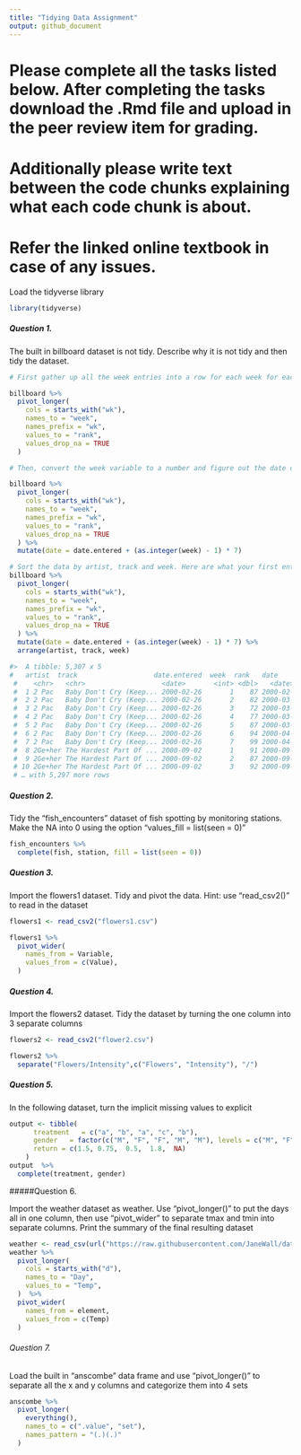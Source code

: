 ```yaml
---
title: "Tidying Data Assignment"
output: github_document
---
```

# Please complete all the tasks listed below. After completing the tasks download the .Rmd file and upload in the peer review item for grading.

# Additionally please write text between the code chunks explaining what each code chunk is about.

# Refer the linked online textbook in case of any issues.

Load the tidyverse library
```r
library(tidyverse)
```

##### Question 1. 

The built in billboard dataset is not tidy. Describe why it is not tidy and then tidy the dataset.

```r

# First gather up all the week entries into a row for each week for each song (where there is an entry)

billboard %>%
  pivot_longer(
    cols = starts_with("wk"),
    names_to = "week",
    names_prefix = "wk",
    values_to = "rank",
    values_drop_na = TRUE
  )

# Then, convert the week variable to a number and figure out the date corresponding to each week on the chart

billboard %>%
  pivot_longer(
    cols = starts_with("wk"),
    names_to = "week",
    names_prefix = "wk",
    values_to = "rank",
    values_drop_na = TRUE
  ) %>%
  mutate(date = date.entered + (as.integer(week) - 1) * 7)

# Sort the data by artist, track and week. Here are what your first entries should be (formatting can be different):
billboard %>%
  pivot_longer(
    cols = starts_with("wk"),
    names_to = "week",
    names_prefix = "wk",
    values_to = "rank",
    values_drop_na = TRUE
  ) %>%
  mutate(date = date.entered + (as.integer(week) - 1) * 7) %>%
  arrange(artist, track, week)

#>  A tibble: 5,307 x 5
#   artist  track                   date.entered  week  rank   date
 #    <chr>   <chr>                   <date>       <int> <dbl>   <date>
 #  1 2 Pac   Baby Don't Cry (Keep... 2000-02-26       1    87 2000-02-26
 #  2 2 Pac   Baby Don't Cry (Keep... 2000-02-26       2    82 2000-03-04
 #  3 2 Pac   Baby Don't Cry (Keep... 2000-02-26       3    72 2000-03-11
 #  4 2 Pac   Baby Don't Cry (Keep... 2000-02-26       4    77 2000-03-18
 #  5 2 Pac   Baby Don't Cry (Keep... 2000-02-26       5    87 2000-03-25
 #  6 2 Pac   Baby Don't Cry (Keep... 2000-02-26       6    94 2000-04-01
 #  7 2 Pac   Baby Don't Cry (Keep... 2000-02-26       7    99 2000-04-08
 #  8 2Ge+her The Hardest Part Of ... 2000-09-02       1    91 2000-09-02
 #  9 2Ge+her The Hardest Part Of ... 2000-09-02       2    87 2000-09-09
 # 10 2Ge+her The Hardest Part Of ... 2000-09-02       3    92 2000-09-16
 # … with 5,297 more rows

```

##### Question 2. 

Tidy the "fish_encounters" dataset of fish spotting by monitoring stations. Make the NA into 0 using the option "values_fill = list(seen = 0)"


```r
fish_encounters %>%
  complete(fish, station, fill = list(seen = 0))
```

##### Question 3. 

Import the flowers1 dataset. Tidy and pivot the data. Hint: use "read_csv2()" to read in the dataset 

```r
flowers1 <- read_csv2("flowers1.csv")

flowers1 %>%
  pivot_wider(
    names_from = Variable,
    values_from = c(Value),
  )
```

##### Question 4.

Import the flowers2 dataset. Tidy the dataset by turning the one column into 3 separate columns

```r
flowers2 <- read_csv2("flower2.csv")

flowers2 %>% 
  separate("Flowers/Intensity",c("Flowers", "Intensity"), "/")
```

##### Question 5.

In the following dataset, turn the implicit missing values to explicit 

```r
output <- tibble(
      treatment   = c("a", "b", "a", "c", "b"),
      gender   = factor(c("M", "F", "F", "M", "M"), levels = c("M", "F", "O")),
      return = c(1.5, 0.75,  0.5,  1.8,  NA)
    )
output  %>%
  complete(treatment, gender)
```


#####Question 6.

Import the weather dataset as weather. Use "pivot_longer()" to put the days all in one column, then use "pivot_wider" to separate tmax and tmin into separate columns. Print the summary of the final resulting dataset 

```r
weather <- read_csv(url("https://raw.githubusercontent.com/JaneWall/data_STAT412612/master/weather.csv"))
weather %>% 
  pivot_longer(
    cols = starts_with("d"),
    names_to = "Day",
    values_to = "Temp",
  )  %>% 
  pivot_wider(
    names_from = element,
    values_from = c(Temp)
  )
```

###### Question 7. 

Load the built in "anscombe" data frame and use "pivot_longer()" to separate all the x and y columns and categorize them into 4 sets

```r
anscombe %>%
  pivot_longer(
    everything(),
    names_to = c(".value", "set"),
    names_pattern = "(.)(.)"
  )
```

